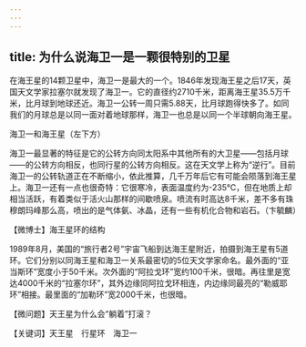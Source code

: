 ```yaml
---
---
---
```

title: 为什么说海卫一是一颗很特别的卫星
---




在海王星的14颗卫星中，海卫一是最大的一个。1846年发现海王星之后17天，英国天文学家拉塞尔就发现了海卫一。它的直径约2710千米，距离海王星35.5万千米，比月球到地球还近。海卫一公转一周只需5.88天，比月球跑得快多了。如同我们的月球总是以同一面对着地球那样，海卫一也总是以同一个半球朝向海王星。

海卫一和海王星（左下方）



海卫一最显著的特征是它的公转方向同太阳系中其他所有的大卫星——包括月球——的公转方向相反，也同行星的公转方向相反。这在天文学上称为“逆行”。目前海卫一的公转轨道正在不断缩小，依此推算，几千万年后它有可能会陨落到海王星上。海卫一还有一点也很奇特：它很寒冷，表面温度约为-235℃，但在地质上却相当活跃，有着类似于活火山那样的间歇喷泉。喷流有时高达8千米，差不多有珠穆朗玛峰那么高，喷出的是气体氨、冰晶，还有一些有机化合物和岩石。（卞毓麟）





【微博士】海王星环的结构

1989年8月，美国的“旅行者2号”宇宙飞船到达海王星附近，拍摄到海王星有5道环。它们分别以同海王星和海卫一关系最密切的5位天文学家命名。最外面的“亚当斯环”宽度小于50千米。次外面的“阿拉戈环”宽约100千米，很暗。再往里是宽达4000千米的“拉塞尔环”，其外边缘同阿拉戈环相连，内边缘同最亮的“勒威耶环”相接。最里面的“加勒环”宽2000千米，也很暗。

【微问题】天王星为什么会“躺着”打滚？

【关键词】天王星　行星环　海卫一